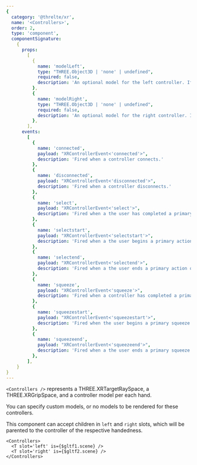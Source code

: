 ```yaml
---
{
  category: '@threlte/xr',
  name: '<Controllers>',
  order: 2,
  type: 'component',
  componentSignature:
    {
      props:
        [
          {
            name: 'modelLeft',
            type: "THREE.Object3D | 'none' | undefined",
            required: false,
            description: 'An optional model for the left controller. If "none" is passed, no controller model will render.'
          },
          {
            name: 'modelRight',
            type: "THREE.Object3D | 'none' | undefined",
            required: false,
            description: 'An optional model for the right controller. If "none" is passed, no controller model will render.'
          },
        ],
      events:
        [
          {
            name: 'connected',
            payload: "XRControllerEvent<'connected'>",
            description: 'Fired when a controller connects.'
          },
          {
            name: 'disconnected',
            payload: "XRControllerEvent<'disconnected'>",
            description: 'Fired when a controller disconnects.'
          },
          {
            name: 'select',
            payload: "XRControllerEvent<'select'>",
            description: 'Fired when a the user has completed a primary action.'
          },
          {
            name: 'selectstart',
            payload: "XRControllerEvent<'selectstart'>",
            description: 'Fired when a the user begins a primary action.'
          },
          {
            name: 'selectend',
            payload: "XRControllerEvent<'selectend'>",
            description: 'Fired when a the user ends a primary action or when a controller that is in the process of handling an ongoing primary action is disconnected without successfully completing the action.'
          },
          {
            name: 'squeeze',
            payload: "XRControllerEvent<'squeeze'>",
            description: 'Fired when a controller has completed a primary squeeze action.'
          },
          {
            name: 'squeezestart',
            payload: "XRControllerEvent<'squeezestart'>",
            description: 'Fired when the user begins a primary squeeze action on one of its input sources.'
          },
          {
            name: 'squeezeend',
            payload: "XRControllerEvent<'squeezeend'>",
            description: 'Fired when a the user ends a primary squeeze action or when a controller that is in the process of handling an ongoing primary squeeeze action is disconnected without successfully completing the action.'
          },
        ],
    }
}
---
```


`<Controllers />` represents a THREE.XRTargetRaySpace, a THREE.XRGripSpace, and a controller model per each hand.

You can specify custom models, or no models to be rendered for these controllers.

This component can accept children in `left` and `right` slots, which will be parented to the controller of the respective handedness.

```svelte
<Controllers>
  <T slot='left' is={$gltf1.scene} />
  <T slot='right' is={$gltf2.scene} />
</Controllers>
```
